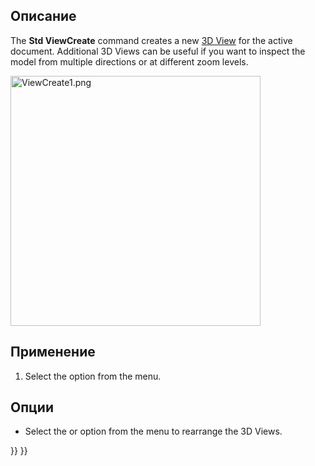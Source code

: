 <languages/>

{{Docnav/ru
|
|[[Std_OrthographicCamera/ru|Команда "Ортогональная проекция"]]
|[[Std_View_Menu/ru|Меню "Вид"]]
|IconL=
|IconR=Std_OrthographicCamera.svg
|IconC=Freecad.svg
}}

{{GuiCommand/ru
|Name=Std ViewCreate
|Name/ru=Создать новый вид
|MenuLocation=Вид → Создать новый вид
|Workbenches=Все
|SeeAlso=[[Std_ViewDockUndockFullscreen/ru|Std ViewDockUndockFullscreen]], [[Std_ViewFullscreen/ru|Std ViewFullscreen]]
}}

<span id="Description"></span>
==Описание==

The '''Std ViewCreate''' command creates a new [[3D_View|3D View]] for the active document. Additional 3D Views can be useful if you want to inspect the model from multiple directions or at different zoom levels.

[[Image:ViewCreate1.png|400px]]
{{Caption|The FreeCAD interface with multiple 3D Views}}

<span id="Usage"></span>
==Применение==

# Select the {{MenuCommand|View → [[Image:Std_ViewCreate.svg|16px]] New 3D View}} option from the menu.

<span id="Options"></span>
==Опции==

* Select the {{MenuCommand|Windows → Cascade}} or {{MenuCommand|Windows → Tile}} option from the menu to rearrange the 3D Views.


{{Docnav/ru
|
|[[Std_OrthographicCamera/ru|Команда "Ортогональная проекция"]]
|[[Std_View_Menu/ru|Меню "Вид"]]
|IconL=
|IconR=Std_OrthographicCamera.svg
|IconC=Freecad.svg
}}

{{Std_Base_navi{{#translation:}}}}
{{Userdocnavi{{#translation:}}}}